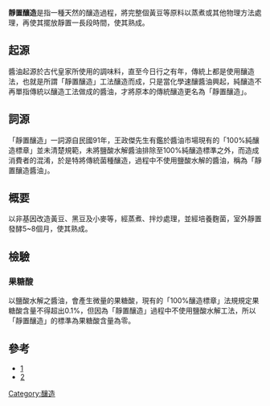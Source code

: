 {{multiple issues|
{{globalize|time=2016-10-11T08:55:11+00:00}}
{{original research|time=2016-10-11T08:55:11+00:00}}
{{unreferenced|time=2016-10-11T08:55:11+00:00}}
}}
'''靜置釀造'''是指一種天然的釀造過程，將完整個黃豆等原料以蒸煮或其他物理方法處理，再使其擺放靜置一長段時間，使其熟成。

== 起源 ==
醬油起源於古代皇家所使用的調味料，直至今日行之有年，傳統上都是使用釀造法，也就是所謂「靜置釀造」工法釀造而成，只是當化學速釀醬油興起，純釀造不再單指傳統以釀造工法做成的醬油，才將原本的傳統釀造更名為「靜置釀造」。

== 詞源 ==
「靜置釀造」一詞源自民國91年，王政傑先生有鑑於醬油市場現有的「100%純釀造標章」並未清楚規範，未將鹽酸水解醬油排除至100%純釀造標準之外，而造成消費者的混淆，於是特將傳統菌種釀造，過程中不使用鹽酸水解的醬油，稱為「靜置釀造醬油」。

== 概要 ==
以非基因改造黃豆、黑豆及小麥等，經蒸煮、拌炒處理，並經培養麴菌，室外靜置發酵5~8個月，使其熟成。

== 檢驗 ==
=== 果糖酸 ===
以鹽酸水解之醬油，會產生微量的果糖酸，現有的「100%釀造標章」法規規定果糖酸含量不得超出0.1%，但因為「靜置釀造」過程中不使用鹽酸水解工法，所以「靜置釀造」的標準為果糖酸含量為零。

== 參考 ==
*[http://news.tvbs.com.tw/local/510402]
*[https://buzzorange.com/vidaorange/2015/07/05/soy-sauce-detect-diy/]

[[Category:釀造|Category:釀造]]